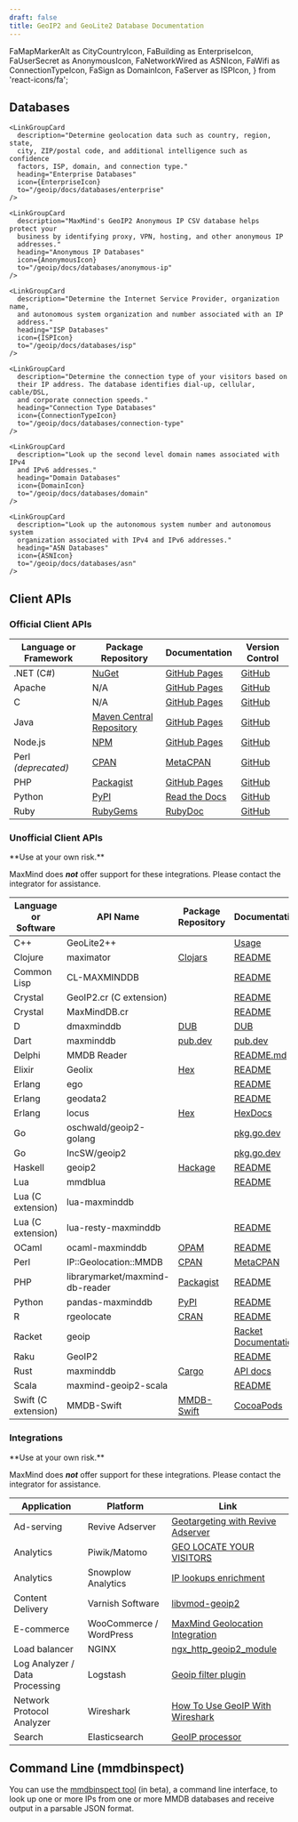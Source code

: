 ```yaml
---
draft: false
title: GeoIP2 and GeoLite2 Database Documentation
---
```


  FaMapMarkerAlt as CityCountryIcon,
  FaBuilding as EnterpriseIcon,
  FaUserSecret as AnonymousIcon,
  FaNetworkWired as ASNIcon,
  FaWifi as ConnectionTypeIcon,
  FaSign as DomainIcon,
  FaServer as ISPIcon,
 } from 'react-icons/fa';

## Databases

<LinkGroupContainer>
  <LinkGroup>
    <LinkGroupCard
      description="Determine the country, subdivisions (regions), city, and
      postal code associated with IPv4 and IPv6 addresses worldwide."
      heading="City and Country Databases"
      icon={CityCountryIcon}
      to="/geoip/docs/databases/city-and-country"
    />

    <LinkGroupCard
      description="Determine geolocation data such as country, region, state,
      city, ZIP/postal code, and additional intelligence such as confidence
      factors, ISP, domain, and connection type."
      heading="Enterprise Databases"
      icon={EnterpriseIcon}
      to="/geoip/docs/databases/enterprise"
    />

    <LinkGroupCard
      description="MaxMind's GeoIP2 Anonymous IP CSV database helps protect your
      business by identifying proxy, VPN, hosting, and other anonymous IP
      addresses."
      heading="Anonymous IP Databases"
      icon={AnonymousIcon}
      to="/geoip/docs/databases/anonymous-ip"
    />

    <LinkGroupCard
      description="Determine the Internet Service Provider, organization name,
      and autonomous system organization and number associated with an IP
      address."
      heading="ISP Databases"
      icon={ISPIcon}
      to="/geoip/docs/databases/isp"
    />

    <LinkGroupCard
      description="Determine the connection type of your visitors based on
      their IP address. The database identifies dial-up, cellular, cable/DSL,
      and corporate connection speeds."
      heading="Connection Type Databases"
      icon={ConnectionTypeIcon}
      to="/geoip/docs/databases/connection-type"
    />

    <LinkGroupCard
      description="Look up the second level domain names associated with IPv4
      and IPv6 addresses."
      heading="Domain Databases"
      icon={DomainIcon}
      to="/geoip/docs/databases/domain"
    />

    <LinkGroupCard
      description="Look up the autonomous system number and autonomous system
      organization associated with IPv4 and IPv6 addresses."
      heading="ASN Databases"
      icon={ASNIcon}
      to="/geoip/docs/databases/asn"
    />

  </LinkGroup>
</LinkGroupContainer>

## Client APIs

### Official Client APIs

| Language or Framework | Package Repository                                                                                                            | Documentation                                              | Version Control                                    |
| --------------------- | ----------------------------------------------------------------------------------------------------------------------------- | ---------------------------------------------------------- | -------------------------------------------------- |
| .NET (C#)             | [NuGet](https://www.nuget.org/packages/MaxMind.GeoIP2/)                                                                       | [GitHub Pages](https://maxmind.github.io/GeoIP2-dotnet/)   | [GitHub](https://github.com/maxmind/GeoIP2-dotnet) |
| Apache                | N/A                                                                                                                           | [GitHub Pages](https://maxmind.github.io/mod_maxminddb/)   | [GitHub](https://github.com/maxmind/mod_maxminddb) |
| C                     | N/A                                                                                                                           | [GitHub Pages](https://maxmind.github.io/libmaxminddb/)    | [GitHub](https://github.com/maxmind/libmaxminddb)  |
| Java                  | [Maven Central Repository](https://search.maven.org/#search%7Cga%7C1%7Cg%3A%22com.maxmind.geoip2%22%20AND%20a%3A%22geoip2%22) | [GitHub Pages](https://maxmind.github.io/GeoIP2-java/)     | [GitHub](https://github.com/maxmind/GeoIP2-java)   |
| Node.js               | [NPM](https://npmjs.com/package/@maxmind/geoip2-node)                                                                         | [GitHub Pages](https://maxmind.github.io/GeoIP2-node/)     | [GitHub](https://github.com/maxmind/GeoIP2-node)   |
| Perl _(deprecated)_   | [CPAN](https://metacpan.org/release/GeoIP2)                                                                                   | [MetaCPAN](https://metacpan.org/release/GeoIP2)            | [GitHub](https://github.com/maxmind/GeoIP2-perl)   |
| PHP                   | [Packagist](https://packagist.org/packages/geoip2/geoip2)                                                                     | [GitHub Pages](https://maxmind.github.io/GeoIP2-php/)      | [GitHub](https://github.com/maxmind/GeoIP2-php)    |
| Python                | [PyPI](https://pypi.python.org/pypi/geoip2)                                                                                   | [Read the Docs](https://geoip2.readthedocs.org/en/latest/) | [GitHub](https://github.com/maxmind/GeoIP2-python) |
| Ruby                  | [RubyGems](https://rubygems.org/gems/maxmind-geoip2)                                                                          | [RubyDoc](https://www.rubydoc.info/gems/maxmind-geoip2)    | [GitHub](https://github.com/maxmind/GeoIP2-ruby)   |

### Unofficial Client APIs

<Alert type="warning">
  **Use at your own risk.**

MaxMind does **_not_** offer support for these integrations. Please contact the
integrator for assistance.

</Alert>

| Language or Software | API Name                        | Package Repository                                                          | Documentation                                                                      | Version Control                                              |
| -------------------- | ------------------------------- | --------------------------------------------------------------------------- | ---------------------------------------------------------------------------------- | ------------------------------------------------------------ |
| C++                  | GeoLite2++                      |                                                                             | [Usage](https://www.ccoderun.ca/GeoLite2++/api/usage.html)                         |                                                              |
| Clojure              | maximator                       | [Clojars](https://clojars.org/com.oscaro/maximator)                         | [README](https://github.com/oscaro/maximator/blob/master/README.md)                | [GitHub](https://github.com/oscaro/maximator)                |
| Common Lisp          | CL-MAXMINDDB                    |                                                                             | [README](https://github.com/turtle-bazon/cl-maxminddb/blob/hg/README.md)           | [GitHub](https://github.com/turtle-bazon/cl-maxminddb)       |
| Crystal              | GeoIP2.cr (C extension)         |                                                                             | [README](https://github.com/delef/geoip2.cr/blob/master/README.md)                 | [GitHub](https://github.com/delef/geoip2.cr)                 |
| Crystal              | MaxMindDB.cr                    |                                                                             | [README](https://github.com/delef/maxminddb.cr/blob/master/README.md)              | [GitHub](https://github.com/delef/maxminddb.cr)              |
| D                    | dmaxminddb                      | [DUB](https://code.dlang.org/packages/dmaxminddb)                           | [DUB](https://code.dlang.org/packages/dmaxminddb)                                  | [GitHub](https://github.com/maxpoulin64/dmaxminddb)          |
| Dart                 | maxminddb                       | [pub.dev](https://pub.dev/packages/maxminddb)                               | [pub.dev](https://pub.dev/documentation/maxminddb/latest/)                         | [GitHub](https://github.com/fischerscode/dart-maxmindDB)     |
| Delphi               | MMDB Reader                     |                                                                             | [README.md](https://github.com/optinsoft/MMDBReader/blob/master/README.md)         | [GitHub](https://github.com/optinsoft/MMDBReader)            |
| Elixir               | Geolix                          | [Hex](https://hex.pm/packages/geolix)                                       | [README](https://github.com/mneudert/geolix/blob/master/README.md)                 | [GitHub](https://github.com/mneudert/geolix)                 |
| Erlang               | ego                             |                                                                             | [README](https://github.com/jflatow/ego/blob/master/README)                        | [GitHub](https://github.com/jflatow/ego/tree/master)         |
| Erlang               | geodata2                        |                                                                             | [README](https://github.com/brigadier/geodata2/blob/master/README.md)              | [GitHub](https://github.com/brigadier/geodata2)              |
| Erlang               | locus                           | [Hex](https://hex.pm/packages/locus)                                        | [HexDocs](https://hexdocs.pm/locus/)                                               | [GitHub](https://github.com/g-andrade/locus)                 |
| Go                   | oschwald/geoip2-golang          |                                                                             | [pkg.go.dev](https://pkg.go.dev/github.com/oschwald/geoip2-golang?tab=doc)         | [GitHub](https://github.com/oschwald/geoip2-golang)          |
| Go                   | IncSW/geoip2                    |                                                                             | [pkg.go.dev](https://pkg.go.dev/github.com/IncSW/geoip2?tab=doc)                   | [GitHub](https://github.com/IncSW/geoip2)                    |
| Haskell              | geoip2                          | [Hackage](https://hackage.haskell.org/package/geoip2)                       | [README](https://github.com/ondrap/geoip2/blob/master/README.md)                   | [GitHub](https://github.com/ondrap/geoip2)                   |
| Lua                  | mmdblua                         |                                                                             | [README](https://github.com/daurnimator/mmdblua/blob/master/README.md)             | [GitHub](https://github.com/daurnimator/mmdblua)             |
| Lua (C extension)    | lua-maxminddb                   |                                                                             |                                                                                    | [GitHub](https://github.com/fabled/lua-maxminddb)            |
| Lua (C extension)    | lua-resty-maxminddb             |                                                                             | [README](https://github.com/anjia0532/lua-resty-maxminddb/blob/master/README.md)   | [GitHub](https://github.com/anjia0532/lua-resty-maxminddb)   |
| OCaml                | ocaml-maxminddb                 | [OPAM](https://opam.ocaml.org/packages/maxminddb/)                          | [README](https://github.com/fxfactorial/ocaml-maxminddb/blob/master/README.md)     | [GitHub](https://github.com/fxfactorial/ocaml-maxminddb)     |
| Perl                 | IP::Geolocation::MMDB           | [CPAN](https://metacpan.org/pod/IP::Geolocation::MMDB)                      | [MetaCPAN](https://metacpan.org/pod/IP::Geolocation::MMDB)                         | [GitHub](https://github.com/voegelas/IP-Geolocation-MMDB)    |
| PHP                  | librarymarket/maxmind-db-reader | [Packagist](https://packagist.org/packages/librarymarket/maxmind-db-reader) | [README](https://github.com/librarymarket/maxmind-db-reader/blob/1.0.x/README.md)  | [GitHub](https://github.com/librarymarket/maxmind-db-reader) |
| Python               | pandas-maxminddb                | [PyPI](https://pypi.org/project/pandas-maxminddb/)                          | [README](https://github.com/andrusha/pandas-maxminddb/blob/main/README.md)         | [GitHub](https://github.com/andrusha/pandas-maxminddb)       |
| R                    | rgeolocate                      | [CRAN](https://cran.r-project.org/web/packages/rgeolocate/index.html)       | [README](https://github.com/Ironholds/rgeolocate/blob/master/README.md)            | [GitHub](https://github.com/Ironholds/rgeolocate)            |
| Racket               | geoip                           |                                                                             | [Racket Documentation](https://docs.racket-lang.org/geoip/index.html)              | [GitHub](https://github.com/Bogdanp/racket-geoip)            |
| Raku                 | GeoIP2                          |                                                                             | [README](https://github.com/bbkr/GeoIP2/blob/master/README.md)                     | [GitHub](https://github.com/bbkr/GeoIP2)                     |
| Rust                 | maxminddb                       | [Cargo](https://crates.io/crates/maxminddb)                                 | [API docs](https://oschwald.github.io/maxminddb-rust/maxminddb/struct.Reader.html) | [GitHub](https://github.com/oschwald/maxminddb-rust)         |
| Scala                | maxmind-geoip2-scala            |                                                                             | [README](https://github.com/Sanoma-CDA/maxmind-geoip2-scala/blob/master/README.md) | [GitHub](https://github.com/Sanoma-CDA/maxmind-geoip2-scala) |
| Swift (C extension)  | MMDB-Swift                      | [MMDB-Swift](https://cocoapods.org/pods/MMDB-Swift)                         | [CocoaPods](https://cocoapods.org/pods/MMDB-Swift)                                 | [GitHub](https://github.com/lexrus/MMDB-Swift)               |

### Integrations

<Alert type="warning">
  **Use at your own risk.**

MaxMind does **_not_** offer support for these integrations. Please contact the
integrator for assistance.

</Alert>

| Application                    | Platform                | Link                                                                                                                    |
| ------------------------------ | ----------------------- | ----------------------------------------------------------------------------------------------------------------------- |
| Ad-serving                     | Revive Adserver         | [Geotargeting with Revive Adserver](https://www.revive-adserver.com/faq/geotargeting-with-revive-adserver/)             |
| Analytics                      | Piwik/Matomo            | [GEO LOCATE YOUR VISITORS](https://matomo.org/docs/geo-locate/)                                                         |
| Analytics                      | Snowplow Analytics      | [IP lookups enrichment](https://github.com/snowplow/snowplow/wiki/IP-lookups-enrichment)                                |
| Content Delivery               | Varnish Software        | [libvmod-geoip2](https://github.com/fgsch/libvmod-geoip2)                                                               |
| E-commerce                     | WooCommerce / WordPress | [MaxMind Geolocation Integration](https://docs.woocommerce.com/document/maxmind-geolocation-integration/)               |
| Load balancer                  | NGINX                   | [ngx_http_geoip2_module](https://github.com/leev/ngx_http_geoip2_module)                                                |
| Log Analyzer / Data Processing | Logstash                | [Geoip filter plugin](https://www.elastic.co/guide/en/logstash/current/plugins-filters-geoip.html)                      |
| Network Protocol Analyzer      | Wireshark               | [How To Use GeoIP With Wireshark](https://gitlab.com/wireshark/wireshark/-/wikis/HowToUseGeoIP)                         |
| Search                         | Elasticsearch           | [GeoIP processor](https://www.elastic.co/guide/en/elasticsearch/reference/current/geoip-processor.html#geoip-processor) |

## Command Line (mmdbinspect)

You can use the [mmdbinspect tool](https://github.com/maxmind/mmdbinspect) (in
beta), a command line interface, to look up one or more IPs from one or more
MMDB databases and receive output in a parsable JSON format.

